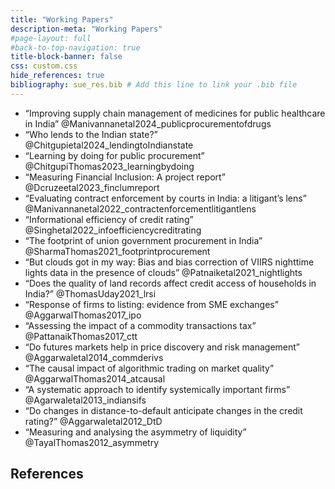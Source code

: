 ```yaml
---
title: "Working Papers"
description-meta: "Working Papers"
#page-layout: full
#back-to-top-navigation: true
title-block-banner: false
css: custom.css
hide_references: true
bibliography: sue_res.bib # Add this line to link your .bib file
---
```


- “Improving supply chain management of medicines for public healthcare in India” @Manivannanetal2024_publicprocurementofdrugs
- “Who lends to the Indian state?” @Chitgupietal2024_lendingtoIndianstate
- “Learning by doing for public procurement” @ChitgupiThomas2023_learningbydoing
- “Measuring Financial Inclusion: A project report” @Dcruzeetal2023_finclumreport
- “Evaluating contract enforcement by courts in India: a litigant's lens” @Manivannanetal2022_contractenforcementlitigantlens
- “Informational efficiency of credit rating” @Singhetal2022_infoefficiencycreditrating
- “The footprint of union government procurement in India” @SharmaThomas2021_footprintprocurement
- “But clouds got in my way: Bias and bias correction of VIIRS nighttime lights data in the presence of clouds” @Patnaiketal2021_nightlights
- “Does the quality of land records affect credit access of households in India?” @ThomasUday2021_lrsi
- “Response of firms to listing: evidence from SME exchanges” @AggarwalThomas2017_ipo
- “Assessing the impact of a commodity transactions tax” @PattanaikThomas2017_ctt
- “Do futures markets help in price discovery and risk management” @Aggarwaletal2014_commderivs
- “The causal impact of algorithmic trading on market quality” @AggarwalThomas2014_atcausal
- “A systematic approach to identify systemically important firms” @Agarwaletal2013_indiansifs
- “Do changes in distance-to-default anticipate changes in the credit rating?” @Aggarwaletal2012_DtD
- “Measuring and analysing the asymmetry of liquidity” @TayalThomas2012_asymmetry

## References

::: {#refs}
:::


